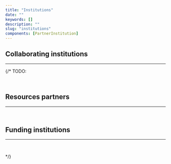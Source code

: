 ```yaml
---
title: "Institutions"
date: ""
keywords: []
description: ""
slug: "institutions"
components: [PartnerInstitution]
---
```



## Collaborating institutions

---

{/\* TODO:

<br />

<PartnerInstitution
  name="Khyentse Center (KC)"
  href="https://www.kc-tbts.uni-hamburg.de"
  src={KhyentseCenterImage}
  alt="Khyentse Center"
/>

<PartnerInstitution
  name="Universität Hamburg (UHH)"
  href="https://www.uni-hamburg.de"
  src={UHHImage}
  alt="Universität Hamburg"
/>

<PartnerInstitution
  name="SuttaCentral"
  href="https://suttacentral.net"
  src={SuttaCentralImage}
  alt="SuttaCentral"
/>

<PartnerInstitution
  name="International Institute for Digital Humanities, Tokyo (DHII)"
  href="https://www.dhii.jp"
  src={DHIIImage}
  alt="International Institute for Digital Humanities"
/>

<PartnerInstitution
  name="Buddhist Digital Resource Center (BDRC)"
  href="https://www.tbrc.org"
  src={BDRCImage}
  alt="Buddhist Digital Resource Center"
/>

<PartnerInstitution
  name="Resources for Kanjur & Tanjur Studies (rKTs, Universität Wien)"
  href="https://www.istb.univie.ac.at/kanjur/rktsneu/sub/index.php"
  src={KanjurImage}
  alt="rKTs"
/>
<PartnerInstitution
  href="https://www.univie.ac.at"
  src={ViennaImage}
  alt="UNI Vienna"
/>

## Resources partners

---

<br />

<PartnerInstitution
  name="Vipassana Research Institute (VRI)"
  href="https://tipitaka.org"
  src={VRIImage}
  alt="VRI"
/>

<PartnerInstitution
  name="Asian Classics Input Projects (ACIP)"
  href="https://asianclassics.org"
  src={ACIPImage}
  alt="ACIP"
/>

<PartnerInstitution
  name="Buddhist Digital Resource Center (BDRC)"
  href="https://www.tbrc.org"
  src={BDRCImage}
  alt="Buddhist Digital Resource Center"
/>

<PartnerInstitution
  name="Göttingen Register of Electronic Texts in Indian Languages (GRETIL, Georg-August-Universität Göttingen)"
  href="http://gretil.sub.uni-goettingen.de"
  src={GoettingenImage}
  alt="UNI Göttingen"
/>
<PartnerInstitution
  href="https://www.sub.uni-goettingen.de"
  src={SubImage}
  alt="SUB"
/>

<PartnerInstitution
  name="Digital Sanskrit Buddhist Canon (DSBC, University of the West)"
  href="https://www.dsbcproject.org"
  src={DSBCImage}
  alt="Digital Sanskrit Buddhist Canon"
/>
<PartnerInstitution
  href="https://www.uwest.edu"
  src={UwestImage}
  alt="University of the West"
/>

<PartnerInstitution
  name="Chinese Buddhist Electronic Text Association (CBETA)"
  href="https://www.cbeta.org"
  src={CbetaImage}
  alt="CBETA"
/>

<PartnerInstitution
  name="Chinese Buddhist Canonical Attributions database (CBC@) by Michael Radich and Jamie Norrish"
  href="https://dazangthings.nz/cbc/"
  src={CbcImage}
  alt="CBC@"
/>

## Funding institutions

---

<br />

<PartnerInstitution
  name="Khyentse Center (KC)"
  href="https://www.kc-tbts.uni-hamburg.de"
  src={KhyentseCenterImage}
  alt="Khyentse Center"
/>

<PartnerInstitution
  name="Universität Hamburg (UHH)"
  href="https://www.uni-hamburg.de"
  src={UHHImage}
  alt="Universität Hamburg"
/> */}
